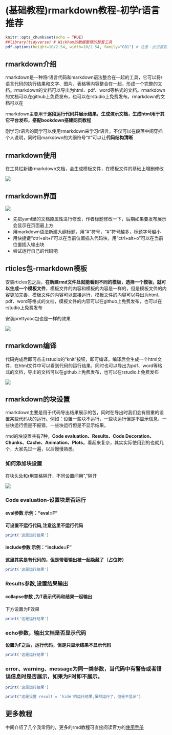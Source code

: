 # (基础教程)rmarkdown教程-初学r语言推荐{-}

```r
knitr::opts_chunk$set(echo = TRUE)
##library(tidyverse) # Wickham的数据整理的整套工具
pdf.options(height=10/2.54, width=10/2.54, family="GB1") # 注意：此设置要放在最后
```

## rmarkdown介绍

rmarkdown是一种将r语言代码和markdown语法整合在一起的工具，它可以将r语言代码的执行结果和文字、图片、表格等内容整合在一起，形成一个完整的文档。rmarkdown的文档可以导出为html、pdf、word等格式的文档。rmarkdown的文档可以在github上免费发布，也可以在rstudio上免费发布。rmarkdown的文档可以在

rmarkdown主要用于**逐段运行代码并展示结果，生成演示文档，生成html用于其它平台发布，搭配bookdown搭建网页教程**

刚学习r语言的同学可以使用rmarkdown来学习r语言，不仅可以在段落中间穿插个人说明，同时用markdown的大纲符号“#”可以让**代码结构清晰**

## rmarkdown使用

在工具栏新建rmarkdown文档，会生成模板文件，在模板文件的基础上增删修改

![](https://vip.123pan.cn/1813062489//7%20pic/202410200846060.png)


## rmarkdown界面

![](https://vip.123pan.cn/1813062489//7%20pic/202410200851433.png)

- 先把yaml里的文档原属性进行修改，作者标题修改一下，后期如果要发布展示会显示在页面最上方
- 用markdown语法新建大纲标题，用“#”符号，“#”符号越多，标题字号越小
- 用快捷键“ctrl+alt+i”可以在当前位置插入代码块，用“ctrl+alt+o”可以在当前位置插入输出块
- 尝试运行自己的代码吧

## rticles包-rmarkdown模板

安装rticles包之后，**在新建rmd文件处就能看到不同的模板，选择一个模板，就可以生成一个模板文件**，模板文件的内容和模板的内容是一样的，但是模板文件的内容更加完善，模板文件的内容可以直接运行，模板文件的内容可以导出为html、pdf、word等格式的文档，模板文件的内容可以在github上免费发布，也可以在rstudio上免费发布

安装prettydoc包也是一样的效果


![](https://vip.123pan.cn/1813062489//7%20pic/202410200856148.png)

## rmarkdown编译

代码完成后即可点击rstudio的“knit”按钮，即可编译，编译后会生成一个html文件，在html文件中可以看到代码的运行结果，同时也可以导出为pdf、word等格式的文档，导出的文档可以在github上免费发布，也可以在rstudio上免费发布

![](https://vip.123pan.cn/1813062489//7%20pic/202410200950363.png)

## rmarkdown的块设置

rmarkdown主要是用于代码导出结果展示的包，同时在导出时我们会有侧重的设置某些代码块的运行。例如：设置一些块不运行，一些块运行但是不显示信息，一些块运行但是不报错，一些块运行但是不显示结果。

rmd的块设置共有7种，**Code evaluation、Results、Code Decoration、Chunks、Cache、Animation、Plots**。看起来复杂，其实实际使用到的也就几个，大家先过一遍，以后慢慢熟悉。

### 如何添加块设置

在块头处和r用空格隔开，不同设置间用“,”隔开

![](https://vip.123pan.cn/1813062489//7%20pic/202410200918995.png)


### Code evaluation-设置块是否运行

#### eval参数  示例：“eval=F”

**可设置不运行代码,注意这里不运行代码**

```r
print('这是运行结果')
```


#### include参数 示例：“include=F”

**这里其实是有代码的，但是带着输出被一起隐藏了（占位符）**

```r
print('这是运行结果')
```

### Results参数,设置结果输出

#### collapse参数 ,为T表示代码和结果一起输出

下方设置为F效果

```r
print('这是运行结果')
```


### echo参数，输出文档是否显示代码

**设置为F之后，运行代码，但是只显示结果不显示代码**

```r
print('这是运行结果')
```


### error、warning、message为同一类参数，当代码中有警告或者错误信息时是否展示，如果为F时即不展示。

```r
print('这是运行结果')
```

```r
print("这是设置 result = 'hide'的运行结果,虽然运行了，但是不显示")
```


## 更多教程

中间介绍了几个我常用的，更多的rmd教程可直接阅读官方的[使用手册](https://bookdown.org/yihui/rmarkdown/)